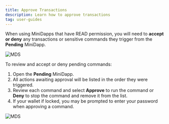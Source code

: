 ```yaml
---
title: Approve Transactions
description: Learn how to approve transactions
tag: user-guides
---
```


When using MiniDapps that have READ permission, you will need to **accept or deny** any transactions or sensitive commands they trigger from the **Pending** MiniDapp.

![MDS](/img/runanode/mds_pendingicon.jpg)

To review and accept or deny pending commands:

1. Open the **Pending** MiniDapp.
2. All actions awaiting approval will be listed in the order they were triggered.
3. Review each command and select **Approve** to run the command or **Deny** to stop the command and remove it from the list.
4. If your wallet if locked, you may be prompted to enter your password when approving a command.

![MDS](/img/runanode/mds_pending.jpg)
